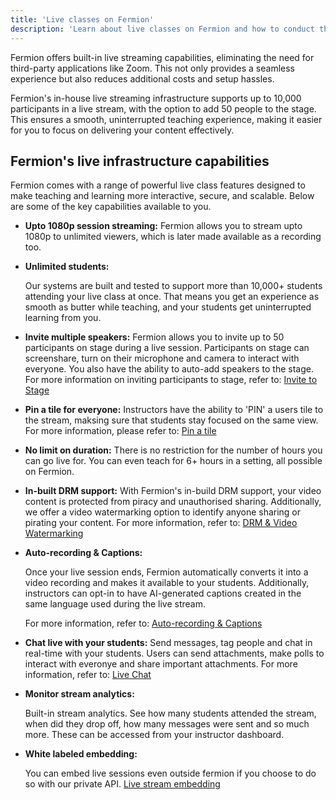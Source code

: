 ```yaml
---
title: 'Live classes on Fermion'
description: 'Learn about live classes on Fermion and how to conduct them properly'
---
```


Fermion offers built-in live streaming capabilities, eliminating the need for third-party applications like Zoom. This not only provides a seamless experience but also reduces additional costs and setup hassles.

Fermion's in-house live streaming infrastructure supports up to 10,000 participants in a live stream, with the option to add 50 people to the stage. This ensures a smooth, uninterrupted teaching experience, making it easier for you to focus on delivering your content effectively.

## Fermion's live infrastructure capabilities
Fermion comes with a range of powerful live class features designed to make teaching and learning more interactive, secure, and scalable. Below are some of the key capabilities available to you.

- **Upto 1080p session streaming:**
    Fermion allows you to stream upto 1080p to unlimited viewers, which is later made available as a recording too.
- **Unlimited students:**

    Our systems are built and tested to support more than 10,000+ students attending your live class at once. That means you get an experience as smooth as butter while teaching, and your students get uninterrupted learning from you.

- **Invite multiple speakers:**
    Fermion allows you to invite up to 50 participants on stage during a live session. Participants on stage can screenshare, turn on their microphone and camera to interact with everyone. You also have the ability to auto-add speakers to the stage. For more information on inviting participants to stage, refer to: [Invite to Stage](https://docs.fermion.app/live-classes/invite-to-stage)

- **Pin a tile for everyone:**
    Instructors have the ability to 'PIN' a users tile to the stream, maksing sure that students stay focused on the same view. For more information, please refer to: [Pin a tile](https://docs.fermion.app/live-classes/pin-a-tile)

- **No limit on duration:**
    There is no restriction for the number of hours you can go live for. You can even teach for 6+ hours in a setting, all possible on Fermion.

- **In-built DRM support:**
    With Fermion's in-build DRM support, your video content is protected from piracy and unauthorised sharing. Additionally, we offer a video watermarking option to identify anyone sharing or pirating your content. For more information, refer to: [DRM & Video Watermarking](https://docs.fermion.app/live-classes/drm-and-watermarking)

- **Auto-recording & Captions:**

    Once your live session ends, Fermion automatically converts it into a video recording and makes it available to your students. Additionally, instructors can opt-in to have AI-generated captions created in the same language used during the live stream.

    For more information, refer to: [Auto-recording & Captions](https://docs.fermion.app/live-classes/recording-and-captions)

- **Chat live with your students:**
    Send messages, tag people and chat in real-time with your students. Users can send attachments, make polls to interact with everonye and share important attachments. For more information, refer to: [Live Chat](https://docs.fermion.app/live-classes/live-chat)

- **Monitor stream analytics:**

    Built-in stream analytics. See how many students attended the stream, when did they drop off, how many messages were sent and so much more. These can be accessed from your instructor dashboard.

- **White labeled embedding:**

    You can embed live sessions even outside fermion if you choose to do so with our private API. [Live stream embedding](https://docs.fermion.app/live-classes/embed-live-session)
